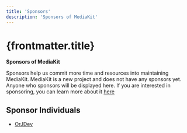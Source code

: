 ```yaml
---
title: 'Sponsors'
description: 'Sponsors of MediaKit'
---
```


# {frontmatter.title}

**Sponsors of MediaKit**

Sponsors help us commit more time and resources into maintaining MediaKit. MediaKit is a new project and does not have any sponsors yet. Anyone who sponsors will be displayed here. If you are interested in sponsoring, you can learn more about it [here](https://github.com/solidjs-community/mediakit)

## Sponsor Individuals

- [OrJDev](https://github.com/sponsors/OrJDev)
